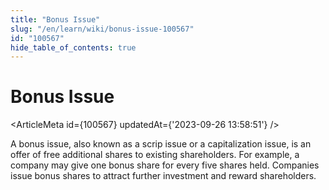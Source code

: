 ```yaml
---
title: "Bonus Issue"
slug: "/en/learn/wiki/bonus-issue-100567"
id: "100567"
hide_table_of_contents: true
---
```



# Bonus Issue

<ArticleMeta id={100567} updatedAt={'2023-09-26 13:58:51'} />
<div className='border-solid border-b border-t-0 my-4 border-[var(--ifm-color-gray-300)]' />

A bonus issue, also known as a scrip issue or a capitalization issue, is an offer of free additional shares to existing shareholders. For example, a company may give one bonus share for every five shares held. Companies issue bonus shares to attract further investment and reward shareholders.

